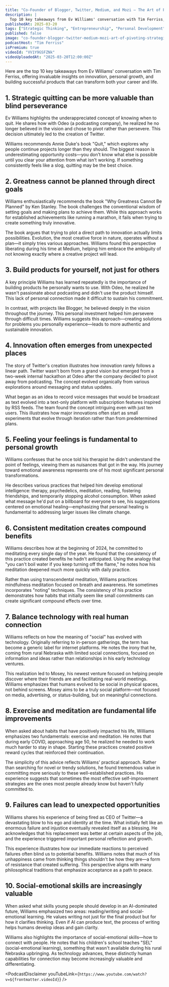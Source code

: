 ```yaml
---
title: "Co-Founder of Blogger, Twitter, Medium, and Mozi — The Art of Pivoting, Strategic Quitting, and More"
description: |
  Top 10 key takeaways from Ev Williams' conversation with Tim Ferriss, offering invaluable insights on innovation, personal growth, and building successful products that can transform both your career and life.
publishedAt: 2025-03-20
tags: ["Strategic Thinking", "Entrepreneurship", "Personal Development"]
published: false
image: "co-founder-blogger-twitter-medium-mozi-art-of-pivoting-strategic-quitting.jpg"
podcastHost: "Tim Ferriss"
isPremium: true
videoId: "VV1Y9GSFZNk"
videoUploadedAt: "2025-03-20T12:00:00Z"
---
```



<PodcastSummaryPageLayout frontmatter={frontmatter}>

Here are the top 10 key takeaways from Ev Williams' conversation with Tim Ferriss, offering invaluable insights on innovation, personal growth, and building successful products that can transform both your career and life.

## 1. Strategic quitting can be more valuable than blind perseverance

Ev Williams highlights the underappreciated concept of knowing when to quit. He shares how with Odeo (a podcasting company), he realized he no longer believed in the vision and chose to pivot rather than persevere. This decision ultimately led to the creation of Twitter.

Williams recommends Annie Duke's book "Quit," which explores why people continue projects longer than they should. The biggest reason is underestimating opportunity costs—you don't know what else is possible until you clear your attention from what isn't working. If something consistently feels like a slog, quitting may be the best choice.

## 2. Greatness cannot be planned through direct goals

Williams enthusiastically recommends the book "Why Greatness Cannot Be Planned" by Ken Stanley. The book challenges the conventional wisdom of setting goals and making plans to achieve them. While this approach works for established achievements like running a marathon, it fails when trying to create something truly innovative.

The book argues that trying to plot a direct path to innovation actually limits possibilities. Evolution, the most creative force in nature, operates without a plan—it simply tries various approaches. Williams found this perspective liberating during his time at Medium, helping him embrace the ambiguity of not knowing exactly where a creative project will lead.

## 3. Build products for yourself, not just for others

A key principle Williams has learned repeatedly is the importance of building products he personally wants to use. With Odeo, he realized he wasn't passionate about podcasting and didn't use the product himself. This lack of personal connection made it difficult to sustain his commitment.

In contrast, with projects like Blogger, he believed deeply in the vision throughout the journey. This personal investment helped him persevere through difficult times. Williams suggests this approach—creating solutions for problems you personally experience—leads to more authentic and sustainable innovation.

## 4. Innovation often emerges from unexpected places

The story of Twitter's creation illustrates how innovation rarely follows a linear path. Twitter wasn't born from a grand vision but emerged from a two-week internal hackathon at Odeo after the company decided to pivot away from podcasting. The concept evolved organically from various explorations around messaging and status updates.

What began as an idea to record voice messages that would be broadcast as text evolved into a text-only platform with subscription features inspired by RSS feeds. The team found the concept intriguing even with just ten users. This illustrates how major innovations often start as small experiments that evolve through iteration rather than from predetermined plans.

## 5. Feeling your feelings is fundamental to personal growth

Williams confesses that he once told his therapist he didn't understand the point of feelings, viewing them as nuisances that got in the way. His journey toward emotional awareness represents one of his most significant personal transformations.

He describes various practices that helped him develop emotional intelligence: therapy, psychedelics, meditation, reading, fostering friendships, and temporarily stopping alcohol consumption. When asked what message he'd put on a billboard for everyone to see, his suggestions centered on emotional healing—emphasizing that personal healing is fundamental to addressing larger issues like climate change.

## 6. Consistent meditation creates compound benefits

Williams describes how at the beginning of 2024, he committed to meditating every single day of the year. He found that the consistency of this practice created benefits he hadn't anticipated. Using the analogy that "you can't boil water if you keep turning off the flame," he notes how his meditation deepened much more quickly with daily practice.

Rather than using transcendental meditation, Williams practices mindfulness meditation focused on breath and awareness. He sometimes incorporates "noting" techniques. The consistency of his practice demonstrates how habits that initially seem like small commitments can create significant compound effects over time.

## 7. Balance technology with real human connection

Williams reflects on how the meaning of "social" has evolved with technology. Originally referring to in-person gatherings, the term has become a generic label for internet platforms. He notes the irony that he, coming from rural Nebraska with limited social connections, focused on information and ideas rather than relationships in his early technology ventures.

This realization led to Mosey, his newest venture focused on helping people discover where their friends are and facilitating real-world meetings. Williams emphasizes that humans evolved to be social in physical spaces, not behind screens. Mosey aims to be a truly social platform—not focused on media, advertising, or status-building, but on meaningful connections.

## 8. Exercise and meditation are fundamental life improvements

When asked about habits that have positively impacted his life, Williams emphasizes two fundamentals: exercise and meditation. He notes that during early COVID, approaching age 50, he realized he needed to work much harder to stay in shape. Starting these practices created positive reward cycles that reinforced their continuation.

The simplicity of this advice reflects Williams' practical approach. Rather than searching for novel or trendy solutions, he found tremendous value in committing more seriously to these well-established practices. His experience suggests that sometimes the most effective self-improvement strategies are the ones most people already know but haven't fully committed to.

## 9. Failures can lead to unexpected opportunities

Williams shares his experience of being fired as CEO of Twitter—a devastating blow to his ego and identity at the time. What initially felt like an enormous failure and injustice eventually revealed itself as a blessing. He acknowledges that his replacement was better at certain aspects of the job, and the experience triggered important personal reflection and growth.

This experience illustrates how our immediate reactions to perceived failures often blind us to potential benefits. Williams notes that much of his unhappiness came from thinking things shouldn't be how they are—a form of resistance that created suffering. This perspective aligns with many philosophical traditions that emphasize acceptance as a path to peace.

## 10. Social-emotional skills are increasingly valuable

When asked what skills young people should develop in an AI-dominated future, Williams emphasized two areas: reading/writing and social-emotional learning. He values writing not just for the final product but for how it clarifies thinking. Even if AI can produce text, the process of writing helps humans develop ideas and gain clarity.

Williams also highlights the importance of social-emotional skills—how to connect with people. He notes that his children's school teaches "SEL" (social-emotional learning), something that wasn't available during his rural Nebraska upbringing. As technology advances, these distinctly human capabilities for connection may become increasingly valuable and differentiating.

<PodcastDisclaimer
  youTubeLink={`https://www.youtube.com/watch?v=${frontmatter.videoId}`}
/>

</PodcastSummaryPageLayout>
